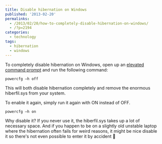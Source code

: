 ```yaml
---
title: Disable hibernation on Windows
published: '2013-02-20'
permalinks:
  - /2013/02/20/how-to-completely-disable-hibernation-on-windows/
  - /?p=2194
categories:
  - technology
tags:
  - hibernation
  - windows
---
```


To completely disable hibernation on Windows, open up an <a href="/?p=1139">elevated command prompt</a> and run the following command:

```dos
powercfg –h off
```

This will both disable hibernation completely and remove the enormous hiberfil.sys from your system.

To enable it again, simply run it again with ON instead of OFF.

```dos
powercfg –h on
```

Why disable it? If you never use it, the hiberfil.sys takes up a lot of necessary space. And if you happen to be on a slightly old unstable laptop where the hibernation often fails for weird reasons, it might be nice disable it so there's not even possible to enter it by accident 🙂
